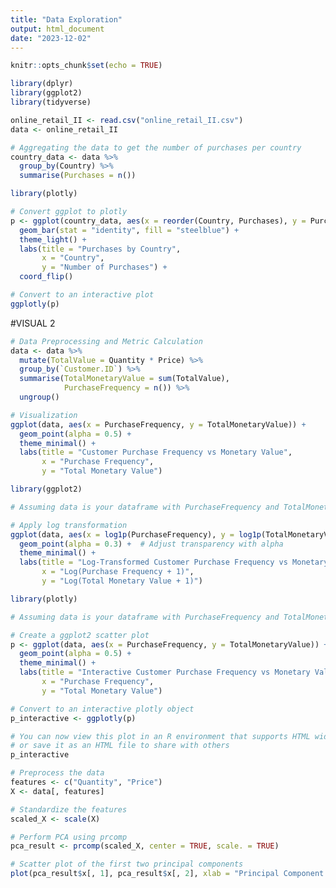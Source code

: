 ```yaml
---
title: "Data Exploration"
output: html_document
date: "2023-12-02"
---
```


```r
knitr::opts_chunk$set(echo = TRUE)
```

```r
library(dplyr)
library(ggplot2)
library(tidyverse)
```

```r
online_retail_II <- read.csv("online_retail_II.csv")
data <- online_retail_II
```

```r
# Aggregating the data to get the number of purchases per country
country_data <- data %>%
  group_by(Country) %>%
  summarise(Purchases = n())
```

```r
library(plotly)

# Convert ggplot to plotly
p <- ggplot(country_data, aes(x = reorder(Country, Purchases), y = Purchases)) +
  geom_bar(stat = "identity", fill = "steelblue") +
  theme_light() +
  labs(title = "Purchases by Country",
       x = "Country",
       y = "Number of Purchases") +
  coord_flip()

# Convert to an interactive plot
ggplotly(p)

```


#VISUAL 2
```r
# Data Preprocessing and Metric Calculation
data <- data %>%
  mutate(TotalValue = Quantity * Price) %>%
  group_by(`Customer.ID`) %>%
  summarise(TotalMonetaryValue = sum(TotalValue),
            PurchaseFrequency = n()) %>%
  ungroup()

# Visualization
ggplot(data, aes(x = PurchaseFrequency, y = TotalMonetaryValue)) +
  geom_point(alpha = 0.5) +
  theme_minimal() +
  labs(title = "Customer Purchase Frequency vs Monetary Value",
       x = "Purchase Frequency",
       y = "Total Monetary Value")
```
```r
library(ggplot2)

# Assuming data is your dataframe with PurchaseFrequency and TotalMonetaryValue

# Apply log transformation
ggplot(data, aes(x = log1p(PurchaseFrequency), y = log1p(TotalMonetaryValue))) +
  geom_point(alpha = 0.3) +  # Adjust transparency with alpha
  theme_minimal() +
  labs(title = "Log-Transformed Customer Purchase Frequency vs Monetary Value",
       x = "Log(Purchase Frequency + 1)",
       y = "Log(Total Monetary Value + 1)")

```

```r
library(plotly)

# Assuming data is your dataframe with PurchaseFrequency and TotalMonetaryValue columns

# Create a ggplot2 scatter plot
p <- ggplot(data, aes(x = PurchaseFrequency, y = TotalMonetaryValue)) +
  geom_point(alpha = 0.5) +
  theme_minimal() +
  labs(title = "Interactive Customer Purchase Frequency vs Monetary Value",
       x = "Purchase Frequency",
       y = "Total Monetary Value")

# Convert to an interactive plotly object
p_interactive <- ggplotly(p)

# You can now view this plot in an R environment that supports HTML widgets
# or save it as an HTML file to share with others
p_interactive


```

```r
# Preprocess the data
features <- c("Quantity", "Price")
X <- data[, features]

# Standardize the features
scaled_X <- scale(X)

# Perform PCA using prcomp
pca_result <- prcomp(scaled_X, center = TRUE, scale. = TRUE)

# Scatter plot of the first two principal components
plot(pca_result$x[, 1], pca_result$x[, 2], xlab = "Principal Component 1", ylab = "Principal Component 2", main = "Scatter Plot of Principal Components")
```

